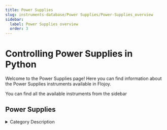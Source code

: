 ```yaml
---
title: Power Supplies
slug: instruments-database/Power Supplies/Power-Supplies_overview
sidebar:
  label: Power Supplies overview
  order: 3
---
```


# Controlling Power Supplies in Python

Welcome to the Power Supplies page! Here you can find information about the Power Supplies instruments available in Flojoy.

You can find all the available instruments from the sidebar



## Power Supplies

<details> 
<summary>Category Description</summary> 
A power supply is an electrical device that supplies electric power to an electrical load. The main purpose of a power supply is to convert electric current from a source to the correct voltage, current, and frequency to power the load. As a result, power supplies are sometimes referred to as electric power converters. Some power supplies are separate standalone pieces of equipment, while others are built into the load appliances that they power.
</details> 

<div className="flex flex-wrap">

<InstrumentThumbnail 
    path='Power Supplies/Qutech/d5a'
    img='https://res.cloudinary.com/dhopxs1y3/image/upload/v1691782421/Instruments/Power%20Supplies/D5a/D5a.png'
    label='D5a'    
/>

<InstrumentThumbnail 
    path='Power Supplies/Rohdeschwarz/hmc-8041'
    img='https://res.cloudinary.com/dhopxs1y3/image/upload/v1691782431/Instruments/Power%20Supplies/HMC-8041/HMC-8041.jpg'
    label='HMC 8041'    
/>

<InstrumentThumbnail 
    path='Power Supplies/Aimtti/pl303qmd-p'
    img='https://res.cloudinary.com/dhopxs1y3/image/upload/v1691782432/Instruments/Power%20Supplies/PL303QMD-P/PL303QMD-P.jpg'
    label='PL303QMD-P'    
/>

<InstrumentThumbnail 
    path='Power Supplies/Yokogawa/yokogawa-7651'
    img='https://res.cloudinary.com/dhopxs1y3/image/upload/v1691782436/Instruments/Power%20Supplies/Yokogawa-7651/Yokogawa-7651.jpg'
    label='Yokogawa 7651'    
/>

<InstrumentThumbnail 
    path='Power Supplies/Keithley/keithley-2604b'
    img='https://res.cloudinary.com/dhopxs1y3/image/upload/v1691782437/Instruments/Power%20Supplies/Keithley-2604B/Keithley-2604B.webp'
    label='Keithley 2604B'    
/>

<InstrumentThumbnail 
    path='Power Supplies/Keithley/keithley-buffer'
    img='https://res.cloudinary.com/dhopxs1y3/image/upload/v1692380380/Instruments/Power%20Supplies/Keithley-Buffer/file.png'
    label='Keithley Buffer'    
/>

<InstrumentThumbnail 
    path='Power Supplies/Keithley/keithley-6430'
    img='https://res.cloudinary.com/dhopxs1y3/image/upload/v1691782449/Instruments/Multimeters/Keithley-6430/Keithley-6430.webp'
    label='Keithley 6430'    
/>

<InstrumentThumbnail 
    path='Power Supplies/Rohdeschwarz/hmc-8043'
    img='https://res.cloudinary.com/dhopxs1y3/image/upload/v1691782462/Instruments/Power%20Supplies/HMC-8043/HMC-8043.jpg'
    label='HMC 8043'    
/>

<InstrumentThumbnail 
    path='Power Supplies/Rohdes And Schwarz/hmp-4040'
    img='https://res.cloudinary.com/dhopxs1y3/image/upload/v1691782700/Instruments/Power%20Supplies/HMP-4040/HMP-4040.jpg'
    label='HMP 4040'    
/>

<InstrumentThumbnail 
    path='Power Supplies/Yokogawa/yokogawa-7651'
    img='https://res.cloudinary.com/dhopxs1y3/image/upload/v1691782436/Instruments/Power%20Supplies/Yokogawa-7651/Yokogawa-7651.jpg'
    label='Yokogawa 7651'    
/>

<InstrumentThumbnail 
    path='Power Supplies/Keithley/keithley-2306'
    img='https://res.cloudinary.com/dhopxs1y3/image/upload/v1691782472/Instruments/Power%20Supplies/Keithley-2306/Keithley-2306.webp'
    label='Keithley 2306'    
/>

<InstrumentThumbnail 
    path='Power Supplies/Danfysik/system-8500-model-854'
    img=''
    label='SYSTEM 8500-Model 854'    
/>

<InstrumentThumbnail 
    path='Power Supplies/Keithley/keithley-2635b'
    img='https://res.cloudinary.com/dhopxs1y3/image/upload/v1691782477/Instruments/Power%20Supplies/Keithley-2635B/Keithley-2635B.webp'
    label='Keithley 2635B'    
/>

<InstrumentThumbnail 
    path='Power Supplies/Delta Elektronika/sm-70-45d'
    img='https://res.cloudinary.com/dhopxs1y3/image/upload/v1691782486/Instruments/Power%20Supplies/SM-70-45D/SM-70-45D.jpg'
    label='SM 70-45D'    
/>

<InstrumentThumbnail 
    path='Power Supplies/Qdevil/qdac-2-array'
    img='https://res.cloudinary.com/dhopxs1y3/image/upload/v1691782488/Instruments/Digital-Analog%20Converter/Qdac-2/Qdac-2.jpg'
    label='Qdac 2'    
/>

<InstrumentThumbnail 
    path='Power Supplies/Aimtti/pl068-p'
    img='https://res.cloudinary.com/dhopxs1y3/image/upload/v1691782490/Instruments/Power%20Supplies/PL068-P/PL068-P.jpg'
    label='PL068-P'    
/>

<InstrumentThumbnail 
    path='Power Supplies/Keithley/keithley-2400'
    img='https://res.cloudinary.com/dhopxs1y3/image/upload/v1691782492/Instruments/Power%20Supplies/Keithley-2400/Keithley-2400.webp'
    label='Keithley 2400'    
/>

<InstrumentThumbnail 
    path='Power Supplies/Keysight/keysight-m960xa-series'
    img='https://res.cloudinary.com/dhopxs1y3/image/upload/v1691782494/Instruments/Power%20Supplies/Keysight-M960XA-Series/Keysight-M960XA-Series.png'
    label='Keysight M960XA-Series'    
/>

<InstrumentThumbnail 
    path='Power Supplies/Razorbill/razorbill-rp100'
    img='https://res.cloudinary.com/dhopxs1y3/image/upload/v1691782506/Instruments/Power%20Supplies/Razorbill-RP100/Razorbill-RP100.jpg'
    label='Razorbill RP100'    
/>

<InstrumentThumbnail 
    path='Power Supplies/Keithley/keithley-2600'
    img='https://res.cloudinary.com/dhopxs1y3/image/upload/v1691782732/Instruments/Power%20Supplies/Keithley-2600/Keithley-2600.jpg'
    label='Keithley 2600'    
/>

<InstrumentThumbnail 
    path='Power Supplies/Keithley/keithley-2400'
    img='https://res.cloudinary.com/dhopxs1y3/image/upload/v1691782492/Instruments/Power%20Supplies/Keithley-2400/Keithley-2400.webp'
    label='Keithley 2400'    
/>

<InstrumentThumbnail 
    path='Power Supplies/Keysight/keysight-b2962a'
    img='https://res.cloudinary.com/dhopxs1y3/image/upload/v1691782524/Instruments/Power%20Supplies/Keysight-B2962A/Keysight-B2962A.jpg'
    label='Keysight B2962A'    
/>

<InstrumentThumbnail 
    path='Power Supplies/Keysight/keysight-m960x-defs'
    img='https://res.cloudinary.com/dhopxs1y3/image/upload/v1691782538/Instruments/Power%20Supplies/Keysight-M960x-defs/Keysight-M960x-defs.png'
    label='Keysight M960x defs'    
/>

<InstrumentThumbnail 
    path='Power Supplies/Rohdeschwarz/hmc-8042'
    img='https://res.cloudinary.com/dhopxs1y3/image/upload/v1691782545/Instruments/Power%20Supplies/HMC-8042/HMC-8042.jpg'
    label='HMC 8042'    
/>

<InstrumentThumbnail 
    path='Power Supplies/Qdevil/qdac-1'
    img='https://res.cloudinary.com/dhopxs1y3/image/upload/v1691782554/Instruments/Digital-Analog%20Converter/Qdac-1/Qdac-1.png'
    label='Qdac 1'    
/>

<InstrumentThumbnail 
    path='Power Supplies/Siglent Technologies/spd1305x-power-supply'
    img='https://res.cloudinary.com/dhopxs1y3/image/upload/v1691782556/Instruments/Power%20Supplies/SPD1305X-Power-Supply/SPD1305X-Power-Supply.jpg'
    label='SPD1305X Power Supply'    
/>

<InstrumentThumbnail 
    path='Power Supplies/Qdevil/qdac-2'
    img='https://res.cloudinary.com/dhopxs1y3/image/upload/v1691782564/Instruments/Digital-Analog%20Converter/Qdac-2-Array/Qdac-2-Array.jpg'
    label='Qdac 2 Array'    
/>

<InstrumentThumbnail 
    path='Power Supplies/Keithley/keithley-2611b'
    img='https://res.cloudinary.com/dhopxs1y3/image/upload/v1691782565/Instruments/Power%20Supplies/Keithley-2611B/Keithley-2611B.webp'
    label='Keithley 2611B'    
/>

<InstrumentThumbnail 
    path='Power Supplies/Rohdeschwarz/hmp-2020'
    img='https://res.cloudinary.com/dhopxs1y3/image/upload/v1691782566/Instruments/Power%20Supplies/HMP-2020/HMP-2020.jpg'
    label='HMP 2020'    
/>

<InstrumentThumbnail 
    path='Power Supplies/Hp/keysight-e3631a'
    img='https://res.cloudinary.com/dhopxs1y3/image/upload/v1691782569/Instruments/Power%20Supplies/Keysight-E3631A/Keysight-E3631A.png'
    label='Keysight E3631A'    
/>

<InstrumentThumbnail 
    path='Power Supplies/Oxford Instruments/mercuryips'
    img='https://res.cloudinary.com/dhopxs1y3/image/upload/v1691782570/Instruments/Power%20Supplies/MercuryiPS/MercuryiPS.png'
    label='MercuryiPS'    
/>

<InstrumentThumbnail 
    path='Power Supplies/Thorlabs/lcc25'
    img='https://res.cloudinary.com/dhopxs1y3/image/upload/v1691782574/Instruments/Power%20Supplies/LCC25/LCC25.jpg'
    label='LCC25'    
/>

<InstrumentThumbnail 
    path='Power Supplies/Keithley/keithley-2450'
    img='https://res.cloudinary.com/dhopxs1y3/image/upload/v1691782527/Instruments/Power%20Supplies/Keithley-2450/Keithley-2450.png'
    label='Keithley 2450'    
/>

<InstrumentThumbnail 
    path='Power Supplies/Keithley/keithley-2602a'
    img='https://res.cloudinary.com/dhopxs1y3/image/upload/v1691782585/Instruments/Power%20Supplies/Keithley-2602A/Keithley-2602A.jpg'
    label='Keithley 2602A'    
/>

<InstrumentThumbnail 
    path='Power Supplies/Keithley/keithley-2634b'
    img='https://res.cloudinary.com/dhopxs1y3/image/upload/v1691782597/Instruments/Power%20Supplies/Keithley-2634B/Keithley-2634B.webp'
    label='Keithley 2634B'    
/>

<InstrumentThumbnail 
    path='Power Supplies/Aimtti/pl303-p'
    img='https://res.cloudinary.com/dhopxs1y3/image/upload/v1691782606/Instruments/Power%20Supplies/PL303-P/PL303-P.jpg'
    label='PL303-P'    
/>

<InstrumentThumbnail 
    path='Power Supplies/Rigol/rigol-dp831'
    img='https://res.cloudinary.com/dhopxs1y3/image/upload/v1691782610/Instruments/Power%20Supplies/Rigol-DP831/Rigol-DP831.jpg'
    label='Rigol DP831'    
/>

<InstrumentThumbnail 
    path='Power Supplies/Keithley/keithley-2602b'
    img='https://res.cloudinary.com/dhopxs1y3/image/upload/v1691782616/Instruments/Power%20Supplies/Keithley-2602B/Keithley-2602B.webp'
    label='Keithley 2602B'    
/>

<InstrumentThumbnail 
    path='Power Supplies/Aimtti/pl601-p'
    img='https://res.cloudinary.com/dhopxs1y3/image/upload/v1691782624/Instruments/Power%20Supplies/PL601-P/PL601-P.jpg'
    label='PL601-P'    
/>

<InstrumentThumbnail 
    path='Power Supplies/American Magnetics/ami-430'
    img='https://res.cloudinary.com/dhopxs1y3/image/upload/v1691782624/Instruments/Power%20Supplies/AMI-430/AMI-430.jpg'
    label='AMI 430'    
/>

<InstrumentThumbnail 
    path='Power Supplies/Glassman/fj-series'
    img='https://res.cloudinary.com/dhopxs1y3/image/upload/v1691782626/Instruments/Power%20Supplies/FJ-Series/FJ-Series.webp'
    label='FJ Series'    
/>

<InstrumentThumbnail 
    path='Power Supplies/Rigol/rigol-dp821'
    img='https://res.cloudinary.com/dhopxs1y3/image/upload/v1691782634/Instruments/Power%20Supplies/Rigol-DP821/Rigol-DP821.jpg'
    label='Rigol DP821'    
/>

<InstrumentThumbnail 
    path='Power Supplies/Qdev/qdac'
    img='https://res.cloudinary.com/dhopxs1y3/image/upload/v1691782644/Instruments/Digital-Analog%20Converter/QDAC/QDAC.png'
    label='QDAC'    
/>

<InstrumentThumbnail 
    path='Power Supplies/Keithley/keithley-2612b'
    img='https://res.cloudinary.com/dhopxs1y3/image/upload/v1691782646/Instruments/Power%20Supplies/Keithley-2612B/Keithley-2612B.webp'
    label='Keithley 2612B'    
/>

<InstrumentThumbnail 
    path='Power Supplies/Aimtti/pl303qmt-p'
    img='https://res.cloudinary.com/dhopxs1y3/image/upload/v1691782432/Instruments/Power%20Supplies/PL303QMD-P/PL303QMD-P.jpg'
    label='PL303QMT-P'    
/>

<InstrumentThumbnail 
    path='Power Supplies/Stanford Research/sim928'
    img='https://res.cloudinary.com/dhopxs1y3/image/upload/v1691782666/Instruments/Power%20Supplies/SIM-928/SIM-928.jpg'
    label='SIM928'    
/>

<InstrumentThumbnail 
    path='Power Supplies/Keithley/keithley-2601b'
    img='https://res.cloudinary.com/dhopxs1y3/image/upload/v1691782670/Instruments/Power%20Supplies/Keithley-2601B/Keithley-2601B.webp'
    label='Keithley 2601B'    
/>

<InstrumentThumbnail 
    path='Power Supplies/Keithley/keithley-6220'
    img='https://res.cloudinary.com/dhopxs1y3/image/upload/v1691782676/Instruments/Power%20Supplies/Keithley-6220/Keithley-6220.jpg'
    label='Keithley 6220'    
/>

<InstrumentThumbnail 
    path='Power Supplies/Keysight/keysight-n5767a'
    img='https://res.cloudinary.com/dhopxs1y3/image/upload/v1691782680/Instruments/Power%20Supplies/Keysight-N5767A/Keysight-N5767A.webp'
    label='Keysight N5767A'    
/>

<InstrumentThumbnail 
    path='Power Supplies/Aimtti/ql335-p'
    img='https://res.cloudinary.com/dhopxs1y3/image/upload/v1691782684/Instruments/Power%20Supplies/QL335-P/QL335-P.jpg'
    label='QL335-P'    
/>

<InstrumentThumbnail 
    path='Power Supplies/Keithley/keithley-2450'
    img='https://res.cloudinary.com/dhopxs1y3/image/upload/v1691782527/Instruments/Power%20Supplies/Keithley-2450/Keithley-2450.png'
    label='Keithley 2450'    
/>

<InstrumentThumbnail 
    path='Power Supplies/Keysight/keysight-n6705b'
    img='https://res.cloudinary.com/dhopxs1y3/image/upload/v1691782689/Instruments/Power%20Supplies/Keysight-N6705B/Keysight-N6705B.png'
    label='Keysight N6705B'    
/>

<InstrumentThumbnail 
    path='Power Supplies/Keithley/keithley-2260b'
    img='https://res.cloudinary.com/dhopxs1y3/image/upload/v1691782695/Instruments/Power%20Supplies/Keithley-2260B/Keithley-2260B.webp'
    label='Keithley 2260B'    
/>

<InstrumentThumbnail 
    path='Power Supplies/Keithley/keithley-2636b'
    img='https://res.cloudinary.com/dhopxs1y3/image/upload/v1691782699/Instruments/Power%20Supplies/Keithley-2636B/Keithley-2636B.webp'
    label='Keithley 2636B'    
/>

<InstrumentThumbnail 
    path='Power Supplies/Stahl/power-supply-series-8510'
    img=''
    label='Power Supply Series 8510'    
/>

<InstrumentThumbnail 
    path='Power Supplies/Rohdes And Schwarz/hmp-4040'
    img='https://res.cloudinary.com/dhopxs1y3/image/upload/v1691782700/Instruments/Power%20Supplies/HMP-4040/HMP-4040.jpg'
    label='HMP 4040'    
/>

<InstrumentThumbnail 
    path='Power Supplies/Keithley/keithley-2614b'
    img='https://res.cloudinary.com/dhopxs1y3/image/upload/v1691782701/Instruments/Power%20Supplies/Keithley-2614B/Keithley-2614B.webp'
    label='Keithley 2614B'    
/>

<InstrumentThumbnail 
    path='Power Supplies/Keysight/keysight-e36313a'
    img='https://res.cloudinary.com/dhopxs1y3/image/upload/v1691782704/Instruments/Power%20Supplies/Keysight-E36313A/Keysight-E36313A.jpg'
    label='Keysight E36313A'    
/>

<InstrumentThumbnail 
    path='Power Supplies/Yokogawa/yokogawa-gs-200'
    img='https://res.cloudinary.com/dhopxs1y3/image/upload/v1691782709/Instruments/Power%20Supplies/Yokogawa-GS-200/Yokogawa-GS-200.jpg'
    label='Yokogawa GS 200'    
/>

<InstrumentThumbnail 
    path='Power Supplies/Rohdeschwarz/hmp-2030'
    img='https://res.cloudinary.com/dhopxs1y3/image/upload/v1691782712/Instruments/Power%20Supplies/HMP-2030/HMP-2030.jpg'
    label='HMP 2030'    
/>

<InstrumentThumbnail 
    path='Power Supplies/Keithley/keithley-6221'
    img='https://res.cloudinary.com/dhopxs1y3/image/upload/v1691782550/Instruments/Power%20Supplies/Keithley-6221/Keithley-6221.webp'
    label='Keithley 6221'    
/>

<InstrumentThumbnail 
    path='Power Supplies/Aviosys/ip-power-9258-s'
    img='https://res.cloudinary.com/dhopxs1y3/image/upload/v1691782718/Instruments/Power%20Supplies/IP-Power-9258-S/IP-Power-9258-S.png'
    label='IP Power 9258 S'    
/>

<InstrumentThumbnail 
    path='Power Supplies/Rigol/rigol-dp832'
    img='https://res.cloudinary.com/dhopxs1y3/image/upload/v1691782725/Instruments/Power%20Supplies/Rigol-DP832/Rigol-DP832.jpg'
    label='Rigol DP832'    
/>

<InstrumentThumbnail 
    path='Power Supplies/Oxford Instruments/ips-120'
    img='https://res.cloudinary.com/dhopxs1y3/image/upload/v1691782768/Instruments/Power%20Supplies/IPS-120-10/IPS-120-10.jpg'
    label='IPS 120'    
/>

<InstrumentThumbnail 
    path='Power Supplies/Keithley/keithley-2600'
    img='https://res.cloudinary.com/dhopxs1y3/image/upload/v1691782732/Instruments/Power%20Supplies/Keithley-2600/Keithley-2600.jpg'
    label='Keithley 2600'    
/>

<InstrumentThumbnail 
    path='Power Supplies/Yokogawa/yokogawa-gs-200'
    img='https://res.cloudinary.com/dhopxs1y3/image/upload/v1691782709/Instruments/Power%20Supplies/Yokogawa-GS-200/Yokogawa-GS-200.jpg'
    label='Yokogawa GS 200'    
/>

<InstrumentThumbnail 
    path='Power Supplies/Qdev/qdac'
    img='https://res.cloudinary.com/dhopxs1y3/image/upload/v1691782644/Instruments/Digital-Analog%20Converter/QDAC/QDAC.png'
    label='QDAC Channels'    
/>

<InstrumentThumbnail 
    path='Power Supplies/Rigol/rigol-dp8xx-series'
    img='https://res.cloudinary.com/dhopxs1y3/image/upload/v1691782754/Instruments/Power%20Supplies/Rigol-DP8xx-Series/Rigol-DP8xx-Series.jpg'
    label='Rigol DP8xx-Series'    
/>

<InstrumentThumbnail 
    path='Power Supplies/Siglent Technologies/spd1168x-power-supply'
    img='https://res.cloudinary.com/dhopxs1y3/image/upload/v1691782760/Instruments/Power%20Supplies/SPD1168X-Power-Supply/SPD1168X-Power-Supply.jpg'
    label='SPD1168X Power Supply'    
/>

<InstrumentThumbnail 
    path='Power Supplies/Aimtti/pl155-p'
    img='https://res.cloudinary.com/dhopxs1y3/image/upload/v1691782760/Instruments/Power%20Supplies/PL155-P/PL155-P.jpg'
    label='PL155-P'    
/>

<InstrumentThumbnail 
    path='Power Supplies/Lakeshore/model-625'
    img='https://res.cloudinary.com/dhopxs1y3/image/upload/v1691782764/Instruments/Power%20Supplies/Model-625/Model-625.png'
    label='Model 625'    
/>

<InstrumentThumbnail 
    path='Power Supplies/Rohdeschwarz/hmp-4030'
    img='https://res.cloudinary.com/dhopxs1y3/image/upload/v1691782767/Instruments/Power%20Supplies/HMP-4030/HMP-4030.jpg'
    label='HMP 4030'    
/>

<InstrumentThumbnail 
    path='Power Supplies/Oxford Instruments/ips-120-10'
    img='https://res.cloudinary.com/dhopxs1y3/image/upload/v1691782768/Instruments/Power%20Supplies/IPS-120-10/IPS-120-10.jpg'
    label='IPS 120  10'    
/>

</div>
